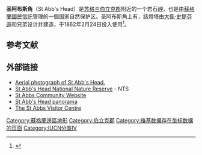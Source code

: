 {{Infobox protected area 
| name = 圣阿布斯角國家自然保護區<br>St Abb's Head National Nature Reserve
| iucn_category = IV
| photo = File:St Abbs Head from St Abbs.jpg
| photo_caption = 從{{link-en|圣阿布斯|St Abbs}}一側眺望圣阿布斯角
| location = [[蘇格蘭|蘇格蘭]][[伯立克郡|伯立克郡]]
| nearest_city = 
| map = Scotland Scottish Borders#Scotland
| relief = 1
| map_caption = 圣阿布斯角位於[[蘇格蘭邊區|蘇格蘭邊區]]的位置
| coordinates = {{coord|55|54|57.9|N|2|08|19.0|W|type:landmark_region:GB_dim:1000|display=inline,title}}
| area_ha = 77.2
| area_ref = <ref name=nnr>{{cite web|url=https://sitelink.nature.scot/site/5062|title=St Abb's Head NNR|publisher=NatureScot|access-date=22 September 2020|archive-date=2019-03-27|archive-url=https://web.archive.org/web/20190327123011/https://sitelink.nature.scot/site/5062}}</ref>
| established = 1984<ref name=planet>{{cite web|url=https://protectedplanet.net/st-abb-s-head-national-nature-reserve|title=St Abb's Head in United Kingdom of Great Britain and Northern Ireland|publisher=Protected Planet|access-date=2019-03-27|archive-date=2019-03-27|archive-url=https://web.archive.org/web/20190327134520/https://protectedplanet.net/st-abb-s-head-national-nature-reserve}}</ref>
| designation = {{link-en|苏格兰自然遗产|NatureScot}}
| owner = [[蘇格蘭國民信託|蘇格蘭國民信託]]
| visitation_num = 
| visitation_year = 
| url = [https://www.nts.org.uk/visit/places/st-abbs-head St Abb's Head National Nature Reserve]
}}'''圣阿布斯角'''（St Abb's Head）是[[苏格兰|苏格兰]][[伯立克郡|伯立克郡]]{{link-en|圣阿布斯|St Abbs}}附近的一个岩石[[岬|岬]]，也是由[[蘇格蘭國民信託|蘇格蘭國民信託]]管理的一個国家自然保护区。圣阿布斯角上有{{link-en|圣阿布斯角灯塔|St Abb's Head Lighthouse}}，該燈塔由[[大衛·史提芬遜_(設計師)|大衛·史提芬遜]]和{{link-en|托马斯·史蒂文森|Thomas Stevenson}}兄弟设计并建造，于1862年2月24日投入使用<ref name="NLB">{{Cite web|title=St Abb's Head|url=https://www.nlb.org.uk/lighthouses/st-abbs-head/|accessdate=2019-03-27|publisher=Northern Lighthouse Board|archive-date=2020-10-31|archive-url=https://web.archive.org/web/20201031193003/https://www.nlb.org.uk/lighthouses/st-abbs-head/}}</ref>。

== 参考文献 ==
{{Reflist}}

== 外部链接 ==

* [http://www.thegcr.org.uk/GIA/17/Figures/JPEGsHiRes/GCRv17c09f042.jpg Aerial photograph of St Abb's Head.] {{Wayback|url=http://www.thegcr.org.uk/GIA/17/Figures/JPEGsHiRes/GCRv17c09f042.jpg |date=20181125204201 }}
* [https://www.nts.org.uk/visit/places/st-abbs-head St Abb's Head National Nature Reserve] {{Wayback|url=https://www.nts.org.uk/visit/places/st-abbs-head |date=20210210210121 }} - NTS
* [http://www.stabbs.org/ St Abbs Community Website] {{Wayback|url=http://www.stabbs.org/ |date=20200308202851 }}
* [http://www.kbaverstock.co.uk/stabbshead.html St Abb's Head panorama] {{Wayback|url=http://www.kbaverstock.co.uk/stabbshead.html |date=20160304064632 }}
* [http://www.stabbsvisitorcentre.co.uk/ The St Abbs Visitor Centre] {{Wayback|url=http://www.stabbsvisitorcentre.co.uk/ |date=20210214094616 }}

[[Category:蘇格蘭邊區地形|Category:蘇格蘭邊區地形]]
[[Category:伯立克郡|Category:伯立克郡]]
[[Category:维基数据存在坐标数据的页面|Category:维基数据存在坐标数据的页面]]
[[Category:IUCN分类IV|Category:IUCN分类IV]]